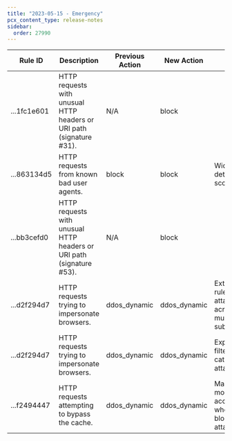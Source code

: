 ```yaml
---
title: "2023-05-15 - Emergency"
pcx_content_type: release-notes
sidebar:
  order: 27990
---
```


<table style="width: 100%">
	<thead>
		<tr>
			<th>Rule ID</th>
			<th>Description</th>
			<th>Previous Action</th>
			<th>New Action</th>
			<th>Notes</th>
		</tr>
	</thead>
	<tbody>
		<tr>
			<td>...1fc1e601</td>
			<td>
				HTTP requests with unusual HTTP headers or URI path (signature #31).
			</td>
			<td>N/A</td>
			<td>block</td>
			<td></td>
		</tr>
		<tr>
			<td>...863134d5</td>
			<td>HTTP requests from known bad user agents.</td>
			<td>block</td>
			<td>block</td>
			<td>Widen detection scope.</td>
		</tr>
		<tr>
			<td>...bb3cefd0</td>
			<td>
				HTTP requests with unusual HTTP headers or URI path (signature #53).
			</td>
			<td>N/A</td>
			<td>block</td>
			<td></td>
		</tr>
		<tr>
			<td>...d2f294d7</td>
			<td>HTTP requests trying to impersonate browsers.</td>
			<td>ddos_dynamic</td>
			<td>ddos_dynamic</td>
			<td>Extend the rule to catch attacks across multiple subdomains.</td>
		</tr>
		<tr>
			<td>...d2f294d7</td>
			<td>HTTP requests trying to impersonate browsers.</td>
			<td>ddos_dynamic</td>
			<td>ddos_dynamic</td>
			<td>Expand the filter to catch more attacks.</td>
		</tr>
		<tr>
			<td>...f2494447</td>
			<td>HTTP requests attempting to bypass the cache.</td>
			<td>ddos_dynamic</td>
			<td>ddos_dynamic</td>
			<td>Make rule more accurate when blocking attacks.</td>
		</tr>
	</tbody>
</table>

